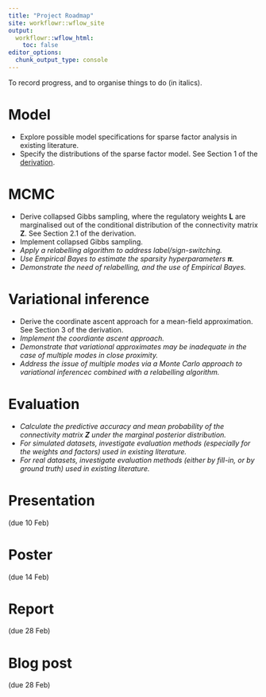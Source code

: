 ```yaml
---
title: "Project Roadmap"
site: workflowr::wflow_site
output:
  workflowr::wflow_html:
    toc: false
editor_options:
  chunk_output_type: console
---
```


To record progress, and to organise things to do (in italics).

# Model
- Explore possible model specifications for sparse factor analysis in existing literature.
- Specify the distributions of the sparse factor model. See Section 1 of the [derivation](assets/derivation.pdf).

# MCMC
- Derive collapsed Gibbs sampling, where the regulatory weights $\mathbf{L}$ are marginalised out of the conditional distribution of the connectivity matrix $\mathbf{Z}$. See Section 2.1 of the derivation.
- Implement collapsed Gibbs sampling.
- *Apply a relabelling algorithm to address label/sign-switching.*
- *Use Empirical Bayes to estimate the sparsity hyperparameters $\boldsymbol{\pi}$.*
- *Demonstrate the need of relabelling, and the use of Empirical Bayes.*

# Variational inference
- Derive the coordinate ascent approach for a mean-field approximation. See Section 3 of the derivation.
- *Implement the coordiante ascent approach.*
- *Demonstrate that variational approximates may be inadequate in the case of multiple modes in close proximity.*
- *Address the issue of multiple modes via a Monte Carlo approach to variational inferencec combined with a relabelling algorithm.*

# Evaluation
- *Calculate the predictive accuracy and mean probability of the connectivity matrix $\mathbf{Z}$ under the marginal posterior distribution.*
- *For simulated datasets, investigate evaluation methods (especially for the weights and factors) used in existing literature.*
- *For real datasets, investigate evaluation methods (either by fill-in, or by ground truth) used in existing literature.*

# Presentation
(due 10 Feb)

# Poster
(due 14 Feb)

# Report
(due 28 Feb)

# Blog post
(due 28 Feb)

